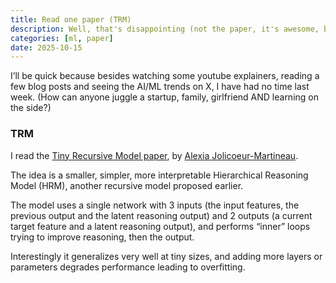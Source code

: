 ```yaml
---
title: Read one paper (TRM)
description: Well, that's disappointing (not the paper, it's awesome, but my free time)
categories: [ml, paper]
date: 2025-10-15
---
```


I'll be quick because besides watching some youtube explainers, reading a few blog posts and seeing the AI/ML trends on X, I have had no time last week. (How can anyone juggle a startup, family, girlfriend AND learning on the side?)

### TRM

I read the [Tiny Recursive Model paper](https://huggingface.co/papers/2510.04871){target=_blank}, by [Alexia Jolicoeur-Martineau](https://x.com/jm_alexia){target=_blank}.

The idea is a smaller, simpler, more interpretable Hierarchical Reasoning Model (HRM), another recursive model proposed earlier.

The model uses a single network with 3 inputs (the input features, the previous output and the latent reasoning output) and 2 outputs (a current target feature and a latent reasoning output), and performs "inner" loops trying to improve reasoning, then the output.

Interestingly it generalizes very well at tiny sizes, and adding more layers or parameters degrades performance leading to overfitting.
